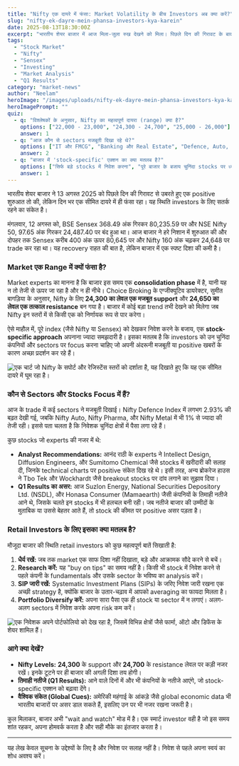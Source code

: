 ```yaml
---
title: "Nifty एक दायरे में फंसा: Market Volatility के बीच Investors अब क्या करें?"
slug: "nifty-ek-dayre-mein-phansa-investors-kya-karein"
date: 2025-08-13T18:30:00Z
excerpt: "भारतीय शेयर बाजार में आज मिला-जुला रुख देखने को मिला। पिछले दिन की गिरावट के बाद बाजार संभला, लेकिन Nifty अभी भी एक सीमित दायरे में कारोबार कर रहा है। जानिए इस माहौल में retail investors के लिए क्या हैं संकेत।"
tags:
  - "Stock Market"
  - "Nifty"
  - "Sensex"
  - "Investing"
  - "Market Analysis"
  - "Q1 Results"
category: "market-news"
author: "Neelam"
heroImage: "/images/uploads/nifty-ek-dayre-mein-phansa-investors-kya-karein/hero-image.jpg"
heroImagePrompt: ""
quiz:
  - q: "विश्लेषकों के अनुसार, Nifty का महत्वपूर्ण दायरा (range) क्या है?"
    options: ["22,000 - 23,000", "24,300 - 24,700", "25,000 - 26,000"]
    answer: 1
  - q: "आज कौन से sectors मजबूती दिखा रहे थे?"
    options: ["IT और FMCG", "Banking और Real Estate", "Defence, Auto, और Metal"]
    answer: 2
  - q: "बाजार में 'stock-specific' एक्शन का क्या मतलब है?"
    options: ["सिर्फ बड़े stocks में निवेश करना", "पूरे बाजार के बजाय चुनिंदा stocks पर ध्यान देना", "सभी stocks बेच देना"]
    answer: 1
---
```


भारतीय शेयर बाजार ने 13 अगस्त 2025 को पिछले दिन की गिरावट से उबरते हुए एक positive शुरुआत तो की, लेकिन दिन भर एक सीमित दायरे में ही फंसा रहा। यह स्थिति investors के लिए सतर्क रहने का संकेत है।

मंगलवार, 12 अगस्त को, BSE Sensex 368.49 अंक गिरकर 80,235.59 पर और NSE Nifty 50, 97.65 अंक गिरकर 24,487.40 पर बंद हुआ था। आज बाजार ने हरे निशान में शुरुआत की और दोपहर तक Sensex करीब 400 अंक ऊपर 80,645 पर और Nifty 160 अंक चढ़कर 24,648 पर trade कर रहा था। यह recovery राहत की बात है, लेकिन बाजार में एक स्पष्ट दिशा की कमी है।

### Market एक Range में क्यों फंसा है?

Market experts का मानना है कि बाजार इस समय एक **consolidation phase** में है, यानी यह न तो तेजी से ऊपर जा रहा है और न ही नीचे। Choice Broking के एग्जीक्यूटिव डायरेक्टर, सुमीत बागड़िया के अनुसार, Nifty के लिए **24,300 का लेवल एक मजबूत support** और **24,650 का लेवल एक तत्काल resistance** बन गया है। बाजार में कोई बड़ा trend तभी देखने को मिलेगा जब Nifty इन स्तरों में से किसी एक को निर्णायक रूप से पार करेगा।

ऐसे माहौल में, पूरे index (जैसे Nifty या Sensex) को देखकर निवेश करने के बजाय, एक **stock-specific approach** अपनाना ज्यादा समझदारी है। इसका मतलब है कि investors को उन चुनिंदा कंपनियों और sectors पर focus करना चाहिए जो अपनी अंदरूनी मजबूती या positive खबरों के कारण अच्छा प्रदर्शन कर रहे हैं।

![एक चार्ट जो Nifty के सपोर्ट और रेजिस्टेंस स्तरों को दर्शाता है, यह दिखाते हुए कि यह एक सीमित दायरे में घूम रहा है।](/images/uploads/nifty-ek-dayre-mein-phansa-investors-kya-karein/nifty-range.png)

### कौन से Sectors और Stocks Focus में हैं?

आज के trade में कई sectors ने मजबूती दिखाई। Nifty Defence Index में लगभग 2.93% की बढ़त देखी गई, जबकि Nifty Auto, Nifty Pharma, और Nifty Metal में भी 1% से ज्यादा की तेजी रही। इससे पता चलता है कि निवेशक चुनिंदा क्षेत्रों में पैसा लगा रहे हैं।

कुछ stocks जो experts की नजर में थे:

*   **Analyst Recommendations:** आनंद राठी के experts ने Intellect Design, Diffusion Engineers, और Sumitomo Chemical जैसे stocks में खरीदारी की सलाह दी, जिनके technical charts पर positive संकेत दिख रहे थे। इसी तरह, अन्य ब्रोकरेज हाउस ने Tbo Tek और Wockhardt जैसे breakout stocks पर दांव लगाने का सुझाव दिया।
*   **Q1 Results का असर:** आज Suzlon Energy, National Securities Depository Ltd. (NSDL), और Honasa Consumer (Mamaearth) जैसी कंपनियों के तिमाही नतीजे आने थे, जिसके चलते इन stocks में भी हलचल बनी रही। जब नतीजे बाजार की उम्मीदों के मुताबिक या उससे बेहतर आते हैं, तो stock की कीमत पर positive असर पड़ता है।

### Retail Investors के लिए इसका क्या मतलब है?

मौजूदा बाजार की स्थिति retail investors को कुछ महत्वपूर्ण बातें सिखाती है:

1.  **धैर्य रखें:** जब तक market एक साफ दिशा नहीं दिखाता, बड़े और आक्रामक सौदे करने से बचें।
2.  **Research करें:** यह "buy on tips" का समय नहीं है। किसी भी stock में निवेश करने से पहले कंपनी के fundamentals और उसके sector के भविष्य का analysis करें।
3.  **SIP जारी रखें:** Systematic Investment Plans (SIPs) के जरिए निवेश जारी रखना एक अच्छी strategy है, क्योंकि बाजार के उतार-चढ़ाव में आपको averaging का फायदा मिलता है।
4.  **Portfolio Diversify करें:** अपना सारा पैसा एक ही stock या sector में न लगाएं। अलग-अलग sectors में निवेश करके अपना risk कम करें।

![एक निवेशक अपने पोर्टफोलियो को देख रहा है, जिसमें विभिन्न क्षेत्रों जैसे फार्मा, ऑटो और डिफेंस के शेयर शामिल हैं।](/images/uploads/nifty-ek-dayre-mein-phansa-investors-kya-karein/portfolio-diversification.png)

### आगे क्या देखें?

*   **Nifty Levels:** **24,300** के support और **24,700** के resistance लेवल पर कड़ी नजर रखें। इनके टूटने पर ही बाजार की अगली दिशा तय होगी।
*   **तिमाही नतीजे (Q1 Results):** आने वाले दिनों में और भी कंपनियों के नतीजे आएंगे, जो stock-specific एक्शन को बढ़ावा देंगे।
*   **वैश्विक संकेत (Global Cues):** अमेरिकी महंगाई के आंकड़े जैसे global economic data भी भारतीय बाजारों पर असर डाल सकते हैं, इसलिए उन पर भी नजर रखना जरूरी है।

कुल मिलाकर, बाजार अभी "wait and watch" मोड में है। एक स्मार्ट investor वही है जो इस समय शांत रहकर, अपना होमवर्क करता है और सही मौके का इंतजार करता है।

---
यह लेख केवल सूचना के उद्देश्यों के लिए है और निवेश पर सलाह नहीं है। निवेश से पहले अपना स्वयं का शोध अवश्य करें।